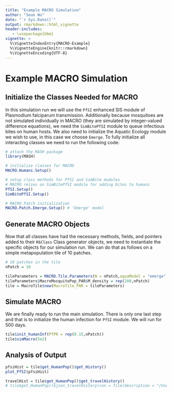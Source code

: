 ```yaml
---
title: "Example MACRO Simulation"
author: "Sean Wu"
date: "`r Sys.Date()`"
output: rmarkdown::html_vignette
header-includes:
   - \usepackage{bbm}
vignette: >
  %\VignetteIndexEntry{MACRO-Example}
  %\VignetteEngine{knitr::rmarkdown}
  %\VignetteEncoding{UTF-8}
---
```

# Example MACRO Simulation

## Initialize the Classes Needed for MACRO

In this simulation run we will use the `PfSI` enhanced SIS module of Plasmodium falciparum transmission. Additionally because mosquitoes are not simulated individually in MACRO (they are simulated by integer-valued difference equations), we need the `SimBitePfSI` module to queue infectious bites on human hosts. We also need to initialize the Aquatic Ecology module we wish to use, in this case we choose `Emerge`. To fully initialize all interacting classes we need to run the following code:

```r
# attach the MASH package
library(MASH)

# initialize classes for MACRO
MACRO.Humans.Setup()

# setup class methods for PfSI and SimBite modules
# MACRO relies on SimBitePfSI module for adding bites to humans
PfSI.Setup()
SimBitePfSI.Setup()

# MACRO Patch initialization
MACRO.Patch.Emerge.Setup() # 'Emerge' model

```

## Generate MACRO Objects

Now that all classes have had the necessary methods, fields, and pointers added to their `R6Class` Class generator objects, we need to instantiate the specific objects for our simulation run. We can do that as follows on a simple metapopulation tile of 10 patches.

```r

# 10 patches in the tile
nPatch = 10

tileParameters = MACRO.Tile.Parameters(N = nPatch,aquaModel = "emerge",aquaPars = list(N=nPatch,lambda=rep(50,nPatch)))
tileParameters$MacroMosquitoPop_PAR$M_density = rep(200,nPatch)
tile = MacroTile$new(MacroTile_PAR = tileParameters)
```

## Simulate MACRO

We are finally ready to run the main simulation. There is only one last step and that is to initialize the human infection for `PfSI` module. We will run for 500 days.

```r
tile$init_humanInf(PfPR = rep(0.15,nPatch))
tile$simMacro(5e2)
```

## Analysis of Output

```r
pfsiHist = tile$get_HumanPop()$get_History()
plot_PfSI(pfsiHist)

travelHist = tile$get_HumanPop()$get_travelHistory()
# tile$get_HumanPop()$json_travelHistory(con = file(description = "/Users/slwu89/Desktop/OUTPUT/humanTravel.json",open = "wt"))
```
